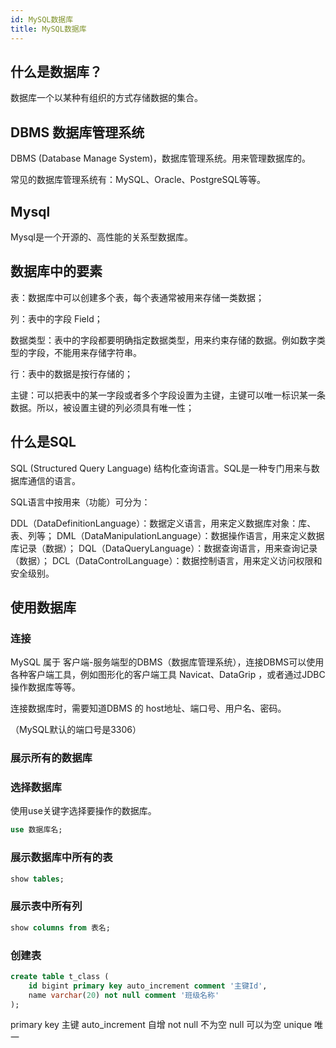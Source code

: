 ```yaml
---
id: MySQL数据库
title: MySQL数据库
---
```


## 什么是数据库？
数据库一个以某种有组织的方式存储数据的集合。

## DBMS 数据库管理系统
DBMS (Database Manage System)，数据库管理系统。用来管理数据库的。

常见的数据库管理系统有：MySQL、Oracle、PostgreSQL等等。



## Mysql
Mysql是一个开源的、高性能的关系型数据库。



## 数据库中的要素
表：数据库中可以创建多个表，每个表通常被用来存储一类数据；

列：表中的字段 Field；

数据类型：表中的字段都要明确指定数据类型，用来约束存储的数据。例如数字类型的字段，不能用来存储字符串。

行：表中的数据是按行存储的；

主键：可以把表中的某一字段或者多个字段设置为主键，主键可以唯一标识某一条数据。所以，被设置主键的列必须具有唯一性；



## 什么是SQL
SQL (Structured Query Language) 结构化查询语言。SQL是一种专门用来与数据库通信的语言。

SQL语言中按用来（功能）可分为：

DDL（DataDefinitionLanguage）：数据定义语言，用来定义数据库对象：库、表、列等；
DML（DataManipulationLanguage）：数据操作语言，用来定义数据库记录（数据）；
DQL（DataQueryLanguage）：数据查询语言，用来查询记录（数据）；
DCL（DataControlLanguage）：数据控制语言，用来定义访问权限和安全级别。


## 使用数据库
### 连接
MySQL 属于 客户端-服务端型的DBMS（数据库管理系统），连接DBMS可以使用各种客户端工具，例如图形化的客户端工具 Navicat、DataGrip ，或者通过JDBC操作数据库等等。

连接数据库时，需要知道DBMS 的 host地址、端口号、用户名、密码。

（MySQL默认的端口号是3306）



### 展示所有的数据库


### 选择数据库
使用use关键字选择要操作的数据库。

```sql
use 数据库名;
```

### 展示数据库中所有的表
```sql
show tables;
```

### 展示表中所有列

```sql
show columns from 表名;
```

### 创建表

```sql
create table t_class (
    id bigint primary key auto_increment comment '主键Id',
    name varchar(20) not null comment '班级名称'
);
```

primary key 主键
auto_increment 自增
not null 不为空
null 可以为空
unique 唯一

